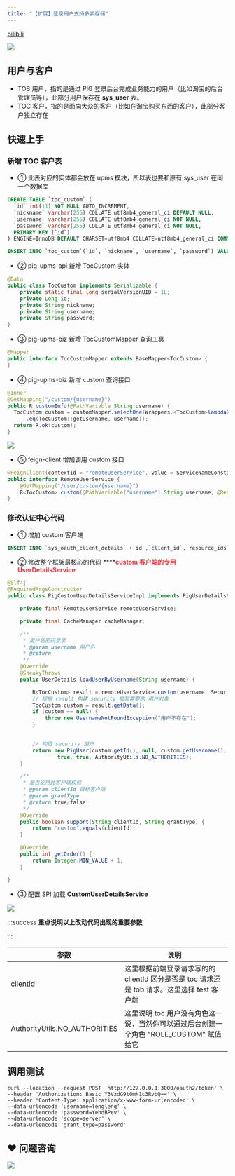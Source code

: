```yaml
---
title: "【扩展】登录用户支持多表存储"
---
```


[bilibili](https://player.bilibili.com/player.html?bvid=BV12t411B7e9&p=19&page=19)

![](https://cdn.nlark.com/yuque/0/2021/png/283679/1622854590046-b654da2e-381e-486f-bcf6-89f4d3f45d4d.png)



## 用户与客户


+ TOB 用户，指的是通过 PIG 登录后台完成业务能力的用户（比如淘宝的后台管理员等），此部分用户保存在 **sys_user** 表。
+ TOC 客户，指的是面向大众的客户（比如在淘宝购买东西的客户），此部分客户独立存在



## 快速上手


### 新增 TOC 客户表


+ ① 此表对应的实体都会放在 upms 模块，所以表也要和原有 sys_user 在同一个数据库



```sql
CREATE TABLE `toc_custom` (
  `id` int(11) NOT NULL AUTO_INCREMENT,
  `nickname` varchar(255) COLLATE utf8mb4_general_ci DEFAULT NULL,
  `username` varchar(255) COLLATE utf8mb4_general_ci NOT NULL,
  `password` varchar(255) COLLATE utf8mb4_general_ci NOT NULL,
  PRIMARY KEY (`id`)
) ENGINE=InnoDB DEFAULT CHARSET=utf8mb4 COLLATE=utf8mb4_general_ci COMMENT='客户表';

INSERT INTO `toc_custom`(`id`, `nickname`, `username`, `password`) VALUES (1, 'lengleng', 'lengleng', '123456');
```



+ ② pig-upms-api 新增 TocCustom 实体



```java
@Data
public class TocCustom implements Serializable {
	private static final long serialVersionUID = 1L;
	private Long id;
	private String nickname;
	private String username;
	private String password;
}
```



+ ③ pig-upms-biz 新增 TocCustomMapper 查询工具



```java
@Mapper
public interface TocCustomMapper extends BaseMapper<TocCustom> {
}
```



+ ④ pig-upms-biz 新增 custom 查询接口



```java
@Inner
@GetMapping("/custom/{username}")
public R customInfo(@PathVariable String username) {
  TocCustom custom = customMapper.selectOne(Wrappers.<TocCustom>lambdaQuery()
      .eq(TocCustom::getUsername, username));
  return R.ok(custom);
}
```



![](https://cdn.nlark.com/yuque/0/2021/png/283679/1622854590051-0819160d-ff4a-44b0-b548-2d5bac68c598.png)



+ ⑤ feign-client 增加调用 custom 接口



```java
@FeignClient(contextId = "remoteUserService", value = ServiceNameConstants.UPMS_SERVICE)
public interface RemoteUserService {
	@GetMapping("/user/custom/{username}")
	R<TocCustom> custom(@PathVariable("username") String username, @RequestHeader(SecurityConstants.FROM) String from);
}
```



### 修改认证中心代码


+ ① 增加 custom 客户端



```sql
INSERT INTO `sys_oauth_client_details` (`id`,`client_id`,`resource_ids`,`client_secret`,`scope`,`authorized_grant_types`,`web_server_redirect_uri`,`authorities`,`access_token_validity`,`refresh_token_validity`,`additional_information`,`autoapprove`) VALUES (20000,'custom',NULL,'custom','server','password,refresh_token',NULL,NULL,10000,11111111,'','true');		
```



+ ② 修改整个框架最核心的代码 ******<font style="color:#E8323C;">custom 客户端的专用 UserDetailsService</font>**



```java
@Slf4j
@RequiredArgsConstructor
public class PigCustomUserDetailsServiceImpl implements PigUserDetailsService {

	private final RemoteUserService remoteUserService;

	private final CacheManager cacheManager;

	/**
	 * 用户名密码登录
	 * @param username 用户名
	 * @return
	 */
	@Override
	@SneakyThrows
	public UserDetails loadUserByUsername(String username) {

		R<TocCustom> result = remoteUserService.custom(username, SecurityConstants.FROM_IN);
		// 根据 result 构建 security 框架需要的 用户对象
		TocCustom custom = result.getData();
		if (custom == null) {
			throw new UsernameNotFoundException("用户不存在");
		}

        
		// 构造 security 用户
		return new PigUser(custom.getId(), null, custom.getUsername(), "{noop}" + custom.getPassword(), null, true, true,
				true, true, AuthorityUtils.NO_AUTHORITIES);
	}

	/**
	 * 是否支持此客户端校验
	 * @param clientId 目标客户端
	 * @param grantType
	 * @return true/false
	 */
	@Override
	public boolean support(String clientId, String grantType) {
		return "custom".equals(clientId);
	}

	@Override
	public int getOrder() {
		return Integer.MIN_VALUE + 1;
	}

}
```

+ ③ 配置 SPI 加载 **CustomUserDetailsService**

![](https://cdn.nlark.com/yuque/0/2022/png/283679/1643514028039-ba3a2ac9-a3f2-473f-b799-c2809e8124a2.png)



:::success
**重点说明以上改动代码出现的重要参数**

:::

| 参数 | 说明 |
| --- | --- |
| clientId | 这里根据前端登录请求写的的 clientId 区分是否是 toc 请求还是 tob 请求。这里选择 test 客户端 |
| AuthorityUtils.NO_AUTHORITIES | 这里说明 toc 用户没有角色这一说，当然你可以通过后台创建一个角色 "ROLE_CUSTOM" 赋值给它 |




## 调用测试


```shell
curl --location --request POST 'http://127.0.0.1:3000/oauth2/token' \
--header 'Authorization: Basic Y3VzdG9tOmN1c3RvbQ==' \
--header 'Content-Type: application/x-www-form-urlencoded' \
--data-urlencode 'username=lengleng' \
--data-urlencode 'password=YehdBPev' \
--data-urlencode 'scope=server' \
--data-urlencode 'grant_type=password'
```

## ❤  问题咨询
![](https://cdn.nlark.com/yuque/0/2022/gif/283679/1662563973685-c22e9831-db66-42b5-973f-886d25d1e0e7.gif)

